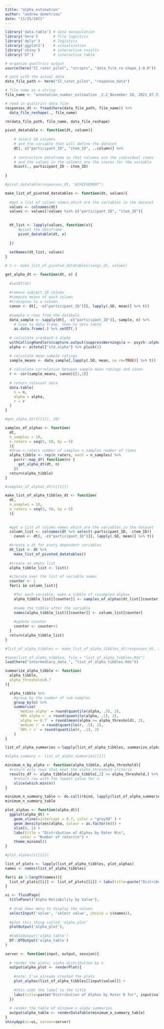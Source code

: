 ```yaml
---
title: "alpha_estimation"
author: "andrew demetriou"
date: "11/25/2021"
---
```



```r
library('data.table') # data manipulation
library('here')       # file logistics
library('dplyr')      # logistics
library('ggplot2')    # visualization
library('shiny')      # interactive results
library('DT')         # interactive table

# organize qualtrics output
source(here("II_rater_pilot", "scripts", "data_file_re-shape_1.0.R"))
```

```r
# path with the actual data
data_file_path <- here("II_rater_pilot", "response_data")

# file name as a string
file_name <- "annotation_number_estimation _2.2_November 28, 2021_07.51.csv"

# read in qualtrics data file
responses_dt <- fread(here(data_file_path, file_name)) %>%
  data_file_reshape(., file_name)

rm(data_file_path, file_name, data_file_reshape)
```


```r
pivot_datatable <- function(dt, column){
  
    # select ID columns
    # and the variable that will define the dataset
    dt[, c("participant_ID", "item_ID", ..column)] %>%
    
    # restructure dataframe so that columns are the individual items
    # and the values in the columns are the scores for the variable
    dcast(., participant_ID ~ item_ID)
    
}
```

```r
#pivot_datatable(responses_dt, "ACHIEVEMENT")
```


```r
make_list_of_pivoted_datatables <- function(dt, values){
  
  #get a list of column names,which are the variables in the dataset
  values <- colnames(dt)
  values <- values[!values %in% c("participant_ID", "item_ID")]
  
  
  dt_list <- lapply(values, function(x){
      #pivot the dataframe
      pivot_datatable(dt, x)
    
  })
  
  setNames(dt_list, values)
}
```

```r
# t <- make_list_of_pivoted_datatables(songs_dt, values)
```

```r
get_alpha_dt <- function(dt, n) {
  
  #setDT(dt)
  
  #remove subject_ID column
  #compute means of each column
  #transpose to a column
  canon <- dt[, -c("participant_ID")][, lapply(.SD, mean)] %>% t()
    
  #sample n rows from the databale
  data_sample <- sapply(dt[, -c("participant_ID")], sample, n) %>%
    # coax to data frame, then to data table
    as.data.frame(.) %>% setDT(.)
  
  # calculate cronbach's alpha
  withCallingHandlers(capture.output(suppressWarnings(a <- psych::alpha(t(data_sample)))))
  alpha <- a$total["std.alpha"] %>% pluck(1)

  # calculate mean sample ratings
  sample_means <- data_sample[,lapply(.SD, mean, na.rm=TRUE)] %>% t()
  
  # calculate correlation between sample mean ratings and canon
  r <- cor(sample_means, canon)[[1,1]]
  
  # return relevant data
  data.table(
    n = n,
    alpha = alpha,
    r = r
  )
}
```

```r
#get_alpha_dt(t[[1]], 20)
```

```r
samples_of_alphas <- function(
  dt, 
  n_samples = 10, 
  n_raters = seq(5, 50, by = 5)
  ){
  #draw n_raters number of samples n_samples number of times
  alpha_tibble <- rep(n_raters, each = n_samples) %>% 
    purrr::map_df( function(n) { 
      get_alpha_dt(dt, n)
    })
  return(alpha_tibble)
}
```

```r
#samples_of_alphas_dt(t[[1]])
```

```r
make_list_of_alpha_tibbles_dt <- function(
  dt, 
  n_samples = 10, 
  n_raters = seq(5, 50, by = 5)
  ){
  
  
  #get a list of column names which are the variables in the dataset
  column_list <- colnames(dt %>% select(-participant_ID, -item_ID))
    canon <- dt[, -c("participant_ID")][, lapply(.SD, mean)] %>% t()

  #create a dt for every dependent variables
  dt_list <- dt %>% 
    make_list_of_pivoted_datatables() 
  
  #create an empty list
  alpha_tibble_list <- list()

  #iterate over the list of variable names
  counter <- 1
  for(i in column_list){

    #for each variable, make a tibble of resampled alphas
    alpha_tibble_list[[counter]] <- samples_of_alphas(dt_list[[counter]], n_samples, n_raters)
      
    #name the tibble after the variable
    names(alpha_tibble_list)[[counter]] <- column_list[counter]
    
    #update counter
    counter <- counter+1
  }
  return(alpha_tibble_list)
}
```

```r
#list_of_alpha_tibbles <- make_list_of_alpha_tibbles_dt(responses_dt, 30)
```


```r
#save(list_of_alpha_tibbles, file = "list_of_alpha_tibbles.Rds")
load(here("intermediary_data_", "list_of_alpha_tibbles.Rds"))
```

```r
summarize_alpha_tibble <- function(
  alpha_tibble, 
  alpha_threshold=0.7
){

  alpha_tibble %>%
    #group by the number of sub samples
    group_by(n) %>%
    summarise(
      `median alpha` = round(quantile(alpha, .5), 2),
      `90% alpha >` = round(quantile(alpha, .1), 2),
      `alpha >= 0.7` = round(mean(alpha >= alpha_threshold), 2),
      `median r` = round(quantile(r, .5), 2),
      `90% r >` = round(quantile(r, .1), 2)
    )
}
```

```r
list_of_alpha_summaries <-lapply(list_of_alpha_tibbles, summarize_alpha_tibble)
```

```r
#alpha_summary <- list_of_alpha_summaries[[1]]
```

```r
minimum_n_by_alpha <- function(alpha_tibble, alpha_threshold){
  #return only rows that meet the alpha_threshold criteria
  results_df <- alpha_tibble[alpha_tibble[,2] >= alpha_threshold,] %>%
    #return row with the lowest value for n
    slice(which.min(n))
}
```

```r
minimum_n_summary_table <- do.call(rbind, lapply(list_of_alpha_summaries, minimum_n_by_alpha, .7)) %>% setDT(., keep.rownames=TRUE)
minimum_n_summary_table
```


```r
plot_alphas <- function(alpha_dt){
  ggplot(alpha_dt) +
    geom_vline(xintercept = 0.7, color = "grey50" ) +
    geom_density(aes(alpha, colour = as.factor(n))) + 
    xlim(0, 1) +
    labs(title = "Distribution of Alphas by Rater N\n", 
       color = "Number of raters\n") +
    theme_minimal()
}
```

```r
#plot_alphas(s[[1]])
```

```r
list_of_plots <- lapply(list_of_alpha_tibbles, plot_alphas)
names <- names(list_of_alpha_tibbles)
```

```r
for(i in 1:length(names)){
  list_of_plots[[i]] <- list_of_plots[[i]] + labs(title=paste("Distribution of Alphas by Rater N for", names[i]))
}
```

```r
ui <- fluidPage(
  titlePanel("Alpha Reliability by Value"),
  
  # drop down menu to display the values
  selectInput('value', 'select value', choice = c(names)), 
  
  #plot this thing called 'alpha_plot'
  plotOutput('alpha_plot'),
  
  #tableOutput('alpha_table')
  DT::DTOutput('alpha_table')
)

server <- function(input, output, session){
  
  # render the plots; alpha distribution by n
  output$alpha_plot <- renderPlot({
  
    #note: I've already created the plots 
    plot_alphas(list_of_alpha_tibbles[[input$value]]) +
    
    #this adds the label to the title
    labs(title=paste("Distribution of Alphas by Rater N for", input$value))
  })
  
  # render the table of minimum n alpha summaries
  output$alpha_table <- renderDataTable(minimum_n_summary_table)
}
shinyApp(ui=ui, server=server)
```

